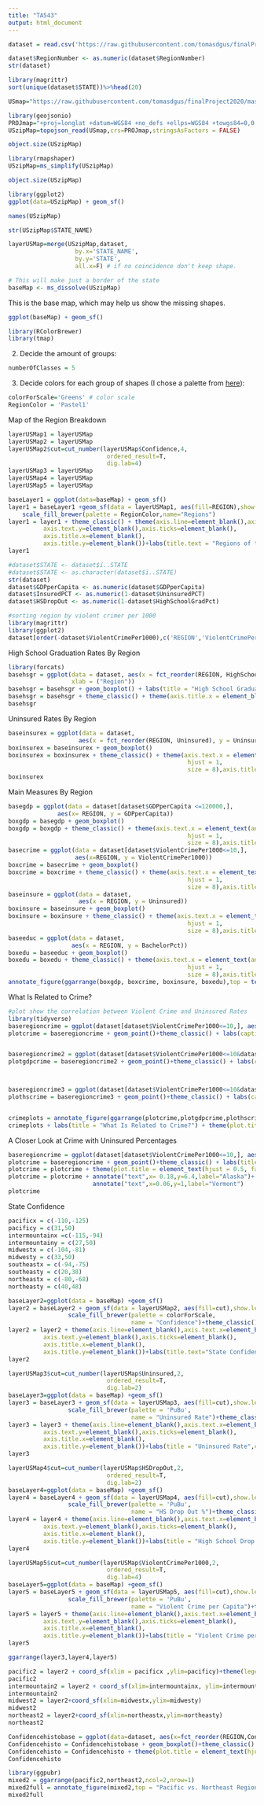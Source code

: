 ```yaml
---
title: "TA543"
output: html_document
---
```


```r
dataset = read.csv('https://raw.githubusercontent.com/tomasdgus/finalProject2020/master/dataset543.csv')
```

```r
dataset$RegionNumber <- as.numeric(dataset$RegionNumber)
str(dataset)
```


```r
library(magrittr)
sort(unique(dataset$STATE))%>%head(20)
```

```r
USmap="https://raw.githubusercontent.com/tomasdgus/finalProject2020/master/states.json"
```

```r
library(geojsonio)
PROJmap="+proj=longlat +datum=WGS84 +no_defs +ellps=WGS84 +towgs84=0,0,0"
USzipMap=topojson_read(USmap,crs=PROJmap,stringsAsFactors = FALSE)
```

```r
object.size(USzipMap)
```
```r
library(rmapshaper)
USzipMap=ms_simplify(USzipMap)
```


```r
object.size(USzipMap)
```


```r
library(ggplot2)
ggplot(data=USzipMap) + geom_sf()
```


```r
names(USzipMap)
```


```r
str(USzipMap$STATE_NAME)
```


```r
layerUSMap=merge(USzipMap,dataset, 
                   by.x='STATE_NAME', 
                   by.y='STATE',
                   all.x=F) # if no coincidence don't keep shape.
```


```r
# This will make just a border of the state
baseMap <- ms_dissolve(USzipMap)
```


This is the base map, which may help us show the missing shapes.
```r
ggplot(baseMap) + geom_sf()
```


```r
library(RColorBrewer)
library(tmap)
```


2. Decide the amount of groups:


```r
numberOfClasses = 5
```


3. Decide colors for each group of shapes (I chose a palette from [here](http://colorbrewer2.org/)):
```r
colorForScale='Greens' # color scale
RegionColor = 'Pastel1'
```



Map of the Region Breakdown
```r
layerUSMap1 = layerUSMap
layerUSMap2 = layerUSMap
layerUSMap2$cut=cut_number(layerUSMap$Confidence,4,
                            ordered_result=T,
                            dig.lab=4)
layerUSMap3 = layerUSMap
layerUSMap4 = layerUSMap
layerUSMap5 = layerUSMap
```

```r
baseLayer1 = ggplot(data=baseMap) + geom_sf()
layer1 = baseLayer1 +geom_sf(data = layerUSMap1, aes(fill=REGION),show.legend = T)+
    scale_fill_brewer(palette = RegionColor,name="Regions")
layer1 = layer1 + theme_classic() + theme(axis.line=element_blank(),axis.text.x=element_blank(),
          axis.text.y=element_blank(),axis.ticks=element_blank(),
          axis.title.x=element_blank(),
          axis.title.y=element_blank())+labs(title.text = "Regions of the U.S.",caption.text = "Source: U.S. National Park Service")+theme(plot.title = element_text(hjust=0.75),plot.caption = element_text(hjust=1.5))
layer1
```


```r
#dataset$STATE <- dataset$ï..STATE
#dataset$STATE <- as.character(dataset$ï..STATE)
str(dataset)
dataset$GDPperCapita <- as.numeric(dataset$GDPperCapita)
dataset$InsuredPCT <- as.numeric(1-dataset$UninsuredPCT)
dataset$HSDropOut <- as.numeric(1-dataset$HighSchoolGradPct)
```


```r
#sorting region by violent crimer per 1000
library(magrittr)
library(ggplot2)
dataset[order(-dataset$ViolentCrimePer1000),c('REGION','ViolentCrimePer1000')]%>%head(20)
```

High School Graduation Rates By Region
```r
library(forcats)
basehsgr = ggplot(data = dataset, aes(x = fct_reorder(REGION, HighSchoolGradPct),y = HighSchoolGradPct),
                  xlab = ("Region"))
basehsgr = basehsgr + geom_boxplot() + labs(title = "High School Graduation Rates By Region")
basehsgr = basehsgr + theme_classic() + theme(axis.title.x = element_blank(), plot.title = element_text(hjust = 0.5, face = "bold"))  
basehsgr
```

Uninsured Rates By Region
```r
baseinsurex = ggplot(data = dataset,
                    aes(x = fct_reorder(REGION, Uninsured), y = Uninsured))
boxinsurex = baseinsurex + geom_boxplot()
boxinsurex = boxinsurex + theme_classic() + theme(axis.text.x = element_text(angle = 45,
                                                   hjust = 1,
                                                   size = 8),axis.title.x = element_blank()) + labs(title = "Uninsured Rates By Region", caption = "Source: US Census Bureau Current Population Survey") + theme(plot.title = element_text(hjust = 0.5, face = "bold"))
boxinsurex
```

Main Measures By Region
```r
basegdp = ggplot(data = dataset[dataset$GDPperCapita <=120000,],
              aes(x= REGION, y = GDPperCapita))
boxgdp = basegdp + geom_boxplot()
boxgdp = boxgdp + theme_classic() + theme(axis.text.x = element_text(angle = 45,
                                                   hjust = 1,
                                                   size = 8),axis.title.x = element_blank()) + labs(caption = "Source: Bureau of Economic Analysis")
basecrime = ggplot(data = dataset[dataset$ViolentCrimePer1000<=10,],
                   aes(x=REGION, y = ViolentCrimePer1000))
boxcrime = basecrime + geom_boxplot()
boxcrime = boxcrime + theme_classic() + theme(axis.text.x = element_text(angle = 45,
                                                   hjust = 1,
                                                   size = 8),axis.title.x = element_blank()) + labs(caption = "Source: FBI State Crime Statistics")
baseinsure = ggplot(data = dataset,
                    aes(x = REGION, y = Uninsured))
boxinsure = baseinsure + geom_boxplot()
boxinsure = boxinsure + theme_classic() + theme(axis.text.x = element_text(angle = 45,
                                                   hjust = 1,
                                                   size = 8),axis.title.x = element_blank()) + labs(caption = "Source: US Census Bureau Current Population Survey")
baseeduc = ggplot(data = dataset,
                  aes(x = REGION, y = BachelorPct))
boxedu = baseeduc + geom_boxplot()
boxedu = boxedu + theme_classic() + theme(axis.text.x = element_text(angle = 45,
                                                   hjust = 1,
                                                   size = 8),axis.title.x = element_blank()) + labs(caption = "Source: US Census Bureau")
annotate_figure(ggarrange(boxgdp, boxcrime, boxinsure, boxedu),top = text_grob("Main Measures by Region\n",size= 14,hjust=0.5, face = "bold"))
```

What Is Related to Crime?
```r
#plot show the correlation between Violent Crime and Uninsured Rates
library(tidyverse)
baseregioncrime = ggplot(dataset[dataset$ViolentCrimePer1000<=10,], aes(x=UninsuredPCT, y=ViolentCrimePer1000))
plotcrime = baseregioncrime + geom_point()+theme_classic() + labs(caption = "Source: US Census Bureau Current Population Survey")+ geom_smooth(method="lm",se=FALSE)


baseregioncrime2 = ggplot(dataset[dataset$ViolentCrimePer1000<=10&dataset$GDPperCapita<=120000,], aes(x=GDPperCapita, y=ViolentCrimePer1000))
plotgdpcrime = baseregioncrime2 + geom_point()+theme_classic() + labs(caption = "Source: US Bureau of Economic Analysis")+ geom_smooth(method="lm",se=FALSE)



baseregioncrime3 = ggplot(dataset[dataset$ViolentCrimePer1000<=10&dataset$HighSchoolGradPct>=.80,], aes(x=HighSchoolGradPct, y=ViolentCrimePer1000))
plothscrime = baseregioncrime3 + geom_point()+theme_classic() + labs(caption = "Source:US Census Bureau")+ geom_smooth(method="lm",se=FALSE)


crimeplots = annotate_figure(ggarrange(plotcrime,plotgdpcrime,plothscrime), top ="",)
crimeplots + labs(title = "What Is Related to Crime?") + theme(plot.title = element_text(face = "bold"))
```

A Closer Look at Crime with Uninsured Percentages
```r
baseregioncrime = ggplot(dataset[dataset$ViolentCrimePer1000<=10,], aes(x=UninsuredPCT, y=ViolentCrimePer1000))
plotcrime = baseregioncrime + geom_point()+theme_classic() + labs(title = "Is No Healthcare Related to Crime?",caption = "(Excluding Washington DC) Source: US Census Bureau Current Population Survey") + geom_smooth(method="lm",se=FALSE)
plotcrime = plotcrime + theme(plot.title = element_text(hjust = 0.5, face = "bold"))
plotcrime = plotcrime + annotate("text",x= 0.18,y=6.4,label="Alaska")+
                        annotate("text",x=0.06,y=1,label="Vermont")
plotcrime
```

State Confidence
```r
pacificx = c(-110,-125)
pacificy = c(31,50)
intermountainx =c(-115,-94)
intermountainy = c(27,50)
midwestx = c(-104,-81)
midwesty = c(33,50)
southeastx = c(-94,-75)
southeasty = c(20,38)
northeastx = c(-80,-68)
northeasty = c(40,48)
```


```r
baseLayer2=ggplot(data = baseMap) +geom_sf() 
layer2 = baseLayer2 + geom_sf(data = layerUSMap2, aes(fill=cut),show.legend = T) +
                 scale_fill_brewer(palette = colorForScale,
                                   name = "Confidence")+theme_classic()
layer2 = layer2 + theme(axis.line=element_blank(),axis.text.x=element_blank(),
          axis.text.y=element_blank(),axis.ticks=element_blank(),
          axis.title.x=element_blank(),
          axis.title.y=element_blank())+labs(title.text="State Confidence")+theme(plot.title = element_text(hjust=0.75))
layer2 
```

```r
layerUSMap3$cut=cut_number(layerUSMap$Uninsured,2,
                            ordered_result=T,
                            dig.lab=2)
baseLayer3=ggplot(data = baseMap) +geom_sf() 
layer3 = baseLayer3 + geom_sf(data = layerUSMap3, aes(fill=cut),show.legend = T) +
                 scale_fill_brewer(palette = 'PuBu',
                                   name = "Uninsured Rate")+theme_classic()
layer3 = layer3 + theme(axis.line=element_blank(),axis.text.x=element_blank(),
          axis.text.y=element_blank(),axis.ticks=element_blank(),
          axis.title.x=element_blank(),
          axis.title.y=element_blank())+labs(title = "Uninsured Rate",caption= "Source:US Census Bureau")+theme(plot.title = element_text(hjust=0.75))
layer3 
```

```r
layerUSMap4$cut=cut_number(layerUSMap$HSDropOut,2,
                            ordered_result=T,
                            dig.lab=2)
baseLayer4=ggplot(data = baseMap) +geom_sf() 
layer4 = baseLayer4 + geom_sf(data = layerUSMap4, aes(fill=cut),show.legend = T) +
                 scale_fill_brewer(palette = 'PuBu',
                                   name = "HS Drop Out %")+theme_classic()
layer4 = layer4 + theme(axis.line=element_blank(),axis.text.x=element_blank(),
          axis.text.y=element_blank(),axis.ticks=element_blank(),
          axis.title.x=element_blank(),
          axis.title.y=element_blank())+labs(title = "High School Drop Out Percentage",caption= "Source:US Census Bureau")+theme(plot.title = element_text(hjust=0.75))
layer4 
```
```r
layerUSMap5$cut=cut_number(layerUSMap$ViolentCrimePer1000,2,
                            ordered_result=T,
                            dig.lab=4)
baseLayer5=ggplot(data = baseMap) +geom_sf() 
layer5 = baseLayer5 + geom_sf(data = layerUSMap5, aes(fill=cut),show.legend = T) +
                 scale_fill_brewer(palette = 'PuBu',
                                   name = "Violent Crime per Capita")+theme_classic()
layer5 = layer5 + theme(axis.line=element_blank(),axis.text.x=element_blank(),
          axis.text.y=element_blank(),axis.ticks=element_blank(),
          axis.title.x=element_blank(),
          axis.title.y=element_blank())+labs(title = "Violent Crime per Capita",caption= "Source:US Census Bureau")+theme(plot.title = element_text(hjust=0.75))
layer5 
```
```r
ggarrange(layer3,layer4,layer5)
```


```r
pacific2 = layer2 + coord_sf(xlim = pacificx ,ylim=pacificy)+theme(legend.position = 'none')
pacific2
intermountain2 = layer2 + coord_sf(xlim=intermountainx, ylim=intermountainy)
intermountain2
midwest2 = layer2+coord_sf(xlim=midwestx,ylim=midwesty)
midwest2
northeast2 = layer2+coord_sf(xlim=northeastx,ylim=northeasty)
northeast2
```

```r
Confidencehistobase = ggplot(data=dataset, aes(x=fct_reorder(REGION,Confidence), y=Confidence))
Confidencehisto = Confidencehistobase + geom_boxplot()+theme_classic() + theme(axis.title.x = element_blank()) + labs(title = "Confidence By Region") 
Confidencehisto = Confidencehisto + theme(plot.title = element_text(hjust = 0.5, face = "bold"))
Confidencehisto
```

```r
library(ggpubr)
mixed2 = ggarrange(pacific2,northeast2,ncol=2,nrow=1)
mixed2full = annotate_figure(mixed2,top = "Pacific vs. Northeast Region")
mixed2full
```
